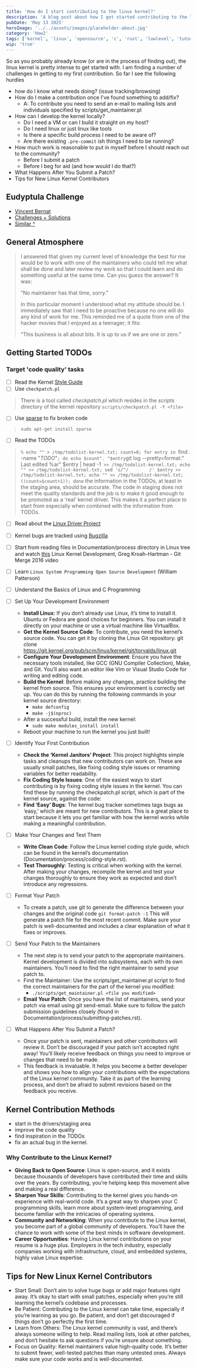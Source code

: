 ```yaml
---
title: 'How do I start contributing to the linux kernel?'
description: 'A blog post about how I got started contributing to the linux kernel, this is getting updated overtime, and is more about the journey than the destination'
pubDate: 'May 13 2025'
heroImage: '../../assets/images/placeholder-about.jpg'
category: 'How2'
tags: ['kernel', 'linux', 'opensource', 'c', 'rust', 'lowlevel', 'tutorial', 'guide', 'beginner', 'contribution', 'contribute']
wip: 'true'
---
```


So as you probably already know (or are in the process of finding out), the linux kernel is pretty intense to get started with. I am finding a number of challenges in getting to my first contribution. 
So far I see the following hurdles
- how do I know what needs doing? (issue tracking/browsing)
- How do I make a contribution once I've found something to add/fix?
  - A: To contribute you need to send an e-mail to mailing lists and individuals specified by scripts/get_maintainer.pl
- How can I develop the kernel locally?
  - Do I need a VM or can I build it straight on my host?
  - Do I need linux or just linux like tools
  - Is there a specific build process I need to be aware of?
  - Are there existing `.pre-commit` ish things I need to be running?
- How much work is reasonable to put in myself before I should reach out to the community?
  - Before I submit a patch
  - Before I beg for aid (and how would I do that?)
- What Happens After You Submit a Patch?
- Tips for New Linux Kernel Contributors

## Eudyptula Challenge

- [Vincent Bernat](https://vincent.bernat.ch/en/blog/2014-eudyptula-boot)
- [Challenges + Solutions](https://github.com/agelastic/eudyptula)
- [Similar ^](https://github.com/sinedoke/eudyptula)

## General Atmosphere

> I answered that given my current level of knowledge the best for me would be to work with one of the maintainers who could tell me what shall be done and later review my work so that I could learn and do something useful at the same time. Can you guess the answer? It was:
> 
> “No maintainer has that time, sorry.”
> 
> In this particular moment I understood what my attitude should be. I immediately saw that I need to be proactive because no one will do any kind of work for me. This reminded me of a quote from one of the hacker movies that I enjoyed as a teenager; it fits:
> 
> “This business is all about bits. It is up to us if we are one or zero.”

## Getting Started TODOs

### Target 'code quality' tasks
- [ ] Read the Kernel [Style Guide](https://www.kernel.org/doc/Documentation/CodingStyle)
- [ ] Use `checkpatch.pl`
> There is a tool called *checkpatch.pl* which resides in the *scripts* directory of the kernel repository
> `scripts/checkpatch.pl -f <file>`
- [ ] Use [sparse](https://sparse.wiki.kernel.org/index.php/Main_Page) to fix broken code
> `sudo apt-get install sparse`

- [ ] Read the TODOs
> `% echo "" > /tmp/todolist-kernel.txt; count=0; for entry in `find . -name "*TODO*"`; do echo $count". "$entry`git log --pretty=format:" Last edited %ar" $entry | head -1` >> /tmp/todolist-kernel.txt; echo "" >> /tmp/todolist-kernel.txt; sed 's/^/        /' $entry >> /tmp/todolist-kernel.txt; echo "" >> /tmp/todolist-kernel.txt; ((count=$count+1)); done`
> the information in the TODOs, at least in the staging area, should be accurate.
> The code in staging does not meet the quality standards and the job is to make it good enough to be promoted as a ‘real’ kernel driver. This makes it a perfect place to start from especially when combined with the information from TODOs.

- [ ] Read about the [Linux Driver Project](http://www.linuxdriverproject.org/mediawiki/index.php/Main_Page)
- [ ] Kernel bugs are tracked using [Bugzilla](http://bugzilla.kernel.org/)
- [ ] Start from reading files in Documentation/process directory in Linux tree and watch [this](https://www.youtube.com/watch?v=vyenmLqJQjs) Linux Kernel Development, Greg Kroah-Hartman - Git Merge 2016 video
- [ ] Learn `Linux System Programming Open Source Development` (William Patterson)
- [ ] Understand the Basics of Linux and C Programming
- [ ] Set Up Your Development Environment
  - **Install Linux**: If you don’t already use Linux, it’s time to install it. Ubuntu or Fedora are good choices for beginners. You can install it directly on your machine or use a virtual machine like VirtualBox.
  - **Get the Kernel Source Code**: To contribute, you need the kernel’s source code. You can get it by cloning the Linux Git repository:
  git clone https://git.kernel.org/pub/scm/linux/kernel/git/torvalds/linux.git
  - **Configure Your Development Environment**: Ensure you have the necessary tools installed, like GCC (GNU Compiler Collection), Make, and Git. You’ll also want an editor like Vim or Visual Studio Code for writing and editing code.
  - **Build the Kernel**: Before making any changes, practice building the kernel from source. This ensures your environment is correctly set up. You can do this by running the following commands in your kernel source directory:
    - `make defconfig`
    - `make -j$(nproc)`
  - After a successful build, install the new kernel:
    - `sudo make modules_install install`
  - Reboot your machine to run the kernel you just built!

- [ ] Identify Your First Contribution
  - **Check the ‘Kernel Janitors’ Project**: This project highlights simple tasks and cleanups that new contributors can work on. These are usually small patches, like fixing coding style issues or renaming variables for better readability.
  - **Fix Coding Style Issues**: One of the easiest ways to start contributing is by fixing coding style issues in the kernel. You can find these by running the checkpatch.pl script, which is part of the kernel source, against the code:
  - **Find ‘Easy’ Bugs**: The kernel bug tracker sometimes tags bugs as ‘easy,’ which are meant for new contributors. This is a great place to start because it lets you get familiar with how the kernel works while making a meaningful contribution.
- [ ] Make Your Changes and Test Them
  - **Write Clean Code**: Follow the Linux kernel coding style guide, which can be found in the kernel’s documentation (Documentation/process/coding-style.rst).
  - **Test Thoroughly**: Testing is critical when working with the kernel. After making your changes, recompile the kernel and test your changes thoroughly to ensure they work as expected and don’t introduce any regressions.

- [ ] Format Your Patch
  - To create a patch, use git to generate the difference between your changes and the original code `git format-patch -1` This will generate a patch file for the most recent commit. Make sure your patch is well-documented and includes a clear explanation of what it fixes or improves.
- [ ] Send Your Patch to the Maintainers
  - The next step is to send your patch to the appropriate maintainers. Kernel development is divided into subsystems, each with its own maintainers. You’ll need to find the right maintainer to send your patch to.
  - Find the Maintainer: Use the scripts/get_maintainer.pl script to find the correct maintainers for the part of the kernel you modified:
    - `./scripts/get_maintainer.pl <file you modified>`
  - **Email Your Patch**: Once you have the list of maintainers, send your patch via email using git send-email. Make sure to follow the patch submission guidelines closely (found in Documentation/process/submitting-patches.rst).
- [ ] What Happens After You Submit a Patch?
  - Once your patch is sent, maintainers and other contributors will review it. Don’t be discouraged if your patch isn’t accepted right away! You’ll likely receive feedback on things you need to improve or changes that need to be made.
  - This feedback is invaluable. It helps you become a better developer and shows you how to align your contributions with the expectations of the Linux kernel community. Take it as part of the learning process, and don’t be afraid to submit revisions based on the feedback you receive.

## Kernel Contribution Methods

- start in the drivers/staging area
- improve the code quality
- find inspiration in the TODOs
- fix an actual bug in the kernel.

### Why Contribute to the Linux Kernel?

- **Giving Back to Open Source**: Linux is open-source, and it exists because thousands of developers have contributed their time and skills over the years. By contributing, you’re helping keep this movement alive and making a real difference.
- **Sharpen Your Skills**: Contributing to the kernel gives you hands-on experience with real-world code. It’s a great way to sharpen your C programming skills, learn more about system-level programming, and become familiar with the intricacies of operating systems.
- **Community and Networking**: When you contribute to the Linux kernel, you become part of a global community of developers. You’ll have the chance to work with some of the best minds in software development.
- **Career Opportunities**: Having Linux kernel contributions on your resume is a huge plus. Employers in the tech industry, especially companies working with infrastructure, cloud, and embedded systems, highly value Linux expertise.


## Tips for New Linux Kernel Contributors
- Start Small: Don’t aim to solve huge bugs or add major features right away. It’s okay to start with small patches, especially when you’re still learning the kernel’s codebase and processes.
- Be Patient: Contributing to the Linux kernel can take time, especially if you’re learning as you go. Be patient, and don’t get discouraged if things don’t go perfectly the first time.
- Learn from Others: The Linux kernel community is vast, and there’s always someone willing to help. Read mailing lists, look at other patches, and don’t hesitate to ask questions if you’re unsure about something.
- Focus on Quality: Kernel maintainers value high-quality code. It’s better to submit fewer, well-tested patches than many untested ones. Always make sure your code works and is well-documented.

